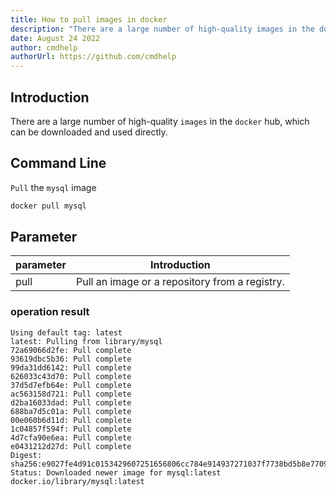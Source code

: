 ```yaml
---
title: How to pull images in docker
description: "There are a large number of high-quality images in the docker hub, which can be downloaded and used directly."
date: August 24 2022
author: cmdhelp
authorUrl: https://github.com/cmdhelp
---
```

## Introduction
There are a large number of high-quality `images` in the `docker` hub, which can be downloaded and used directly.
## Command Line
`Pull` the `mysql` image
```bash
docker pull mysql
```
## Parameter
| parameter | Introduction                                                               |
| --------- | -------------------------------------------------------------------------- |
| pull   |Pull an image or a repository from a registry.|
###  operation result
```
Using default tag: latest
latest: Pulling from library/mysql
72a69066d2fe: Pull complete 
93619dbc5b36: Pull complete 
99da31dd6142: Pull complete 
626033c43d70: Pull complete 
37d5d7efb64e: Pull complete 
ac563158d721: Pull complete 
d2ba16033dad: Pull complete 
688ba7d5c01a: Pull complete 
00e060b6d11d: Pull complete 
1c04857f594f: Pull complete 
4d7cfa90e6ea: Pull complete 
e0431212d27d: Pull complete 
Digest: sha256:e9027fe4d91c0153429607251656806cc784e914937271037f7738bd5b8e7709
Status: Downloaded newer image for mysql:latest
docker.io/library/mysql:latest
```
